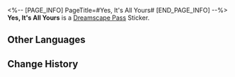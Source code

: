 <%-- [PAGE_INFO]
PageTitle=#Yes, It's All Yours#
[END_PAGE_INFO] --%>
{{Stub|Location information}}
{{Item Infobox
|id          = 223205
|image       = Dreamscape Pass Sticker Yes It's All Yours.png{{subst:void|<!--$UPLOAD:<<SpriteOutput/TravelBrochure/StickFigures/223205.png>-<Dreamscape Pass Sticker Yes It's All Yours.png>-<Item Icons>>-->}}
|type        = Dreamscape Pass Sticker
|type2       = Amusing Ourselves to Death Stickers
|invCategory = 
|rarity      = 4
|effect      = 
|description = Digital stickers that can be used to decorate the pages of the Dreamtour Handbook. They come in many different styles.
|source1     = [[Unlocked by Default]]
}}
{{Description|It smells like financial independence &mdash; It must feel awesome to lie on.}}
'''Yes, It's All Yours''' is a [[Dreamscape Pass]] Sticker.

==Other Languages==
{{Other Languages
|en   = Yes, It's All Yours
|zhs  = 对，都是你的
|zht  = 對，都是你的
|ja   = そう、全部君のだ
|ko   = 맞아, 전부 네 거야
|es   = Sí, todo tuyo
|fr   = Tout ça, c'est pour toi
|ru   = Да, это твоё
|th   = ใช่ ทั้งหมดนี้เป็นของคุณนะ
|vi   = Đúng, Đều Là Của Bạn
|de   = Ja, es gehört alles dir
|id   = Ya, Semua Milikmu
|pt   = Sim, É Tudo Seu
}}

==Change History==
{{Change History|2.0}}